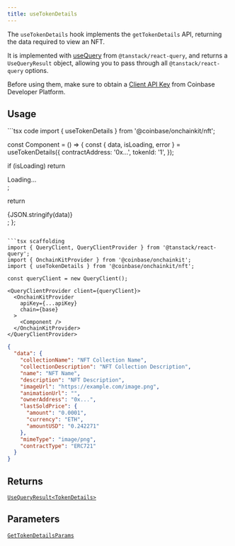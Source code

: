 ```yaml
---
title: useTokenDetails
---
```



The `useTokenDetails` hook implements the `getTokenDetails` API, returning the data required to view an NFT.

It is implemented with [useQuery](https://tanstack.com/query/latest/docs/framework/react/reference/useQuery) from `@tanstack/react-query`, and returns a `UseQueryResult` object, allowing you to pass through all `@tanstack/react-query` options.

Before using them, make sure to obtain a [Client API Key](https://portal.cdp.coinbase.com/projects/api-keys/client-key) from Coinbase Developer Platform.

## Usage

<CodeGroup>
```tsx code
import { useTokenDetails } from '@coinbase/onchainkit/nft';

const Component = () => {
  const { data, isLoading, error } = useTokenDetails({
    contractAddress: '0x...',
    tokenId: '1',
  });

  if (isLoading) return <div>Loading...</div>;
  
  return <div>{JSON.stringify(data)}</div>;
};
```

```tsx scaffolding
import { QueryClient, QueryClientProvider } from '@tanstack/react-query';
import { OnchainKitProvider } from '@coinbase/onchainkit';
import { useTokenDetails } from '@coinbase/onchainkit/nft';

const queryClient = new QueryClient();

<QueryClientProvider client={queryClient}>
  <OnchainKitProvider
    apiKey={...apiKey}
    chain={base}
  >
    <Component />
  </OnchainKitProvider>
</QueryClientProvider>
```

```json return value
{ 
  "data": {
    "collectionName": "NFT Collection Name",
    "collectionDescription": "NFT Collection Description",
    "name": "NFT Name",
    "description": "NFT Description",
    "imageUrl": "https://example.com/image.png",
    "animationUrl": "",
    "ownerAddress": "0x...",
    "lastSoldPrice": {
      "amount": "0.0001",
      "currency": "ETH",
      "amountUSD": "0.242271"
    },
    "mimeType": "image/png",
    "contractType": "ERC721"
  }
}
```
</CodeGroup>

## Returns

[`UseQueryResult<TokenDetails>`](/onchainkit/api/types#gettokendetailsresponse)

## Parameters

[`GetTokenDetailsParams`](/onchainkit/api/types#gettokendetailsparams)



<PolicyBanner />
